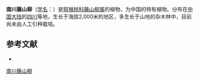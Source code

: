 {{Speciesbox
| name = 南川藤山柳
| status = 
| status_system = 
| image =
| genus = Clematoclethra
| species = nanchuanensis
| authority = W. T. Wang in Addenda.
}}

'''南川藤山柳'''（[[学名|学名]]：{{lang|la|''Clematoclethra nanchuanensis''}}）是[[猕猴桃科|猕猴桃科]][[藤山柳属|藤山柳属]]的植物，为中国的特有植物。分布在[[中国大陆|中国大陆]]的[[四川|四川]]等地，生长于海拔2,000米的地区，多生长于山地的杂木林中，目前尚未由人工引种栽培。

== 参考文献 ==
<div class="references-small">
* {{cite web| url =http://www.bioinfo.cn/db05/KmzwSpecies.php?action=view&id=1039| title =南川藤山柳| work =《中国高等植物数据库全库》| publisher =中国科学院微生物研究所| author =昆明植物研究所| accessdate =2009-02-22| deadurl =yes| archiveurl =https://web.archive.org/web/20160305080933/http://www.bioinfo.cn/db05/KmzwSpecies.php?action=view&id=1039| archivedate =2016-03-05}}
</div>
{{Taxonbar|from=Q10907727}}

[[Category:藤山柳属|南川藤山柳]]


{{植物小作品}}